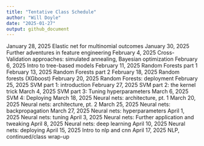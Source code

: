 ```yaml
---
title: "Tentative Class Schedule"
author: "Will Doyle"
date: "2025-01-27"
output: github_document
---
```

January 28, 2025 Elastic net for multinomial outcomes
January 30, 2025 Further adventures in feature engineering
February 4, 2025 Cross-Validation approaches: simulated annealing, Bayesian optimization
February 6, 2025 Intro to tree-based models
February 11, 2025 Random Forests part 1
February 13, 2025 Random Forests part 2
February 18, 2025 Random forests (XGboost) 
February 20, 2025 Random Forests: deployment
February 25, 2025 SVM part 1: introduction
February 27, 2025 SVM  part 2: the kernel trick
March 4, 2025  SVM part 3: Tuning hyperparameters
March 6, 2025  SVM 4: Deploying
March 18, 2025 Neural nets: architecture, pt. 1
March 20, 2025 Neural nets: architecture, pt. 2
March 25, 2025 Neural nets: backpropagation
March 27, 2025  Neural nets: hyperparameters
April 1, 2025  Neural nets: tuning
April 3, 2025 Neural nets: Further application and tweaking
April 8, 2025 Neural nets: deep learning 
April 10, 2025 Neural nets: deploying
April 15, 2025 Intro to nlp and cnn
April 17, 2025 NLP, continued/class wrap-up
